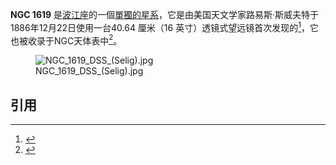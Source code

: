 {{NGCInfoBox|NGCID=NGC 1619|發現者=路易斯·斯威夫特|發現日期=1886年12月22日|其他編號=|曆元=J2000.0|赤經=4時36分11.4秒
|赤緯=-4°49'57"|星座=波江座|星體=單獨的星系|星等=|表面亮度=|藍等=}}

'''NGC 1619''' 是[[波江座|波江座]]的一個[[單獨的星系|單獨的星系]]，它是由美国天文学家路易斯·斯威夫特于1886年12月22日使用一台40.64 厘米（16 英寸）透镜式望远镜首次发现的<ref>{{Cite web |title=Your NED Search Results |url=http://ned.ipac.caltech.edu/cgi-bin/nph-objsearch?objname=NGC+1619&extend=no |website=ned.ipac.caltech.edu |access-date=2022-06-26}}</ref>，它也被收录于NGC天体表中<ref>{{Cite web |date=2016-03-26 |title=The NGC / IC Project - Home of the Historically Corrected New General Catalogue (HCNGC) since 1993 |url=https://web.archive.org/web/20160326110221/http://ngcicproject.org/ |website=web.archive.org |access-date=2022-06-26}}</ref>。

[[File:NGC_1619_DSS_(Selig).jpg|thumb]]

{{NGCReference|1619}}
{{Catalogs|NGC=1619}}
==引用==